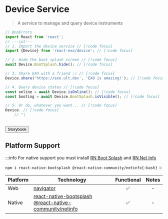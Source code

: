
# Device Service

> A service to manage and query device instruments

```ts twoslash
// @noErrors
import React from 'react';
// ---cut---
// 1. Import the device service // [!code focus]
import {Device} from 'react-exo/device'; // [!code focus]

// 2. Hide the boot splash screen // [!code focus]
await Device.BootSplash.hide(); // [!code focus]

// 3. Share EXO with a friend ;) // [!code focus]
Device.share('https://exo.ult.dev', 'EXO is amazing!'); // [!code focus]

// 4. Query device states // [!code focus]
const online = await Device.isOnline(); // [!code focus]
const booting = await Device.BootSplash.isVisible(); // [!code focus]

// 5. Or do, whatever you want... // [!code focus]
Device. // [!code focus]
    // ^|



```

<Button href="https://exo.fig.run/?path=/docs/primitives-device">Storybook</Button>

## Platform Support

:::info
For native support you must install [RN Boot Splash](https://react-native-bootsplash.github.io/react-native-bootsplash) and [RN Net Info](https://github.com/react-native-netinfo/react-native-netinfo)

`npm i react-native-bootsplash @react-native-community/netinfo{:bash}`
:::


| Platform | Technology | Functional | Notes |
| -------- | ---------- | :--------: | :---: |
| Web | [navigator](https://developer.mozilla.org/en-US/docs/Web/API/Navigator) | ✅ | - |
| Native | [react-native-bootsplash](https://react-native-bootsplash.github.io/react-native-bootsplash) <br/> [@react-native-community/netinfo](https://github.com/react-native-netinfo/react-native-netinfo) | ✅ | - |
